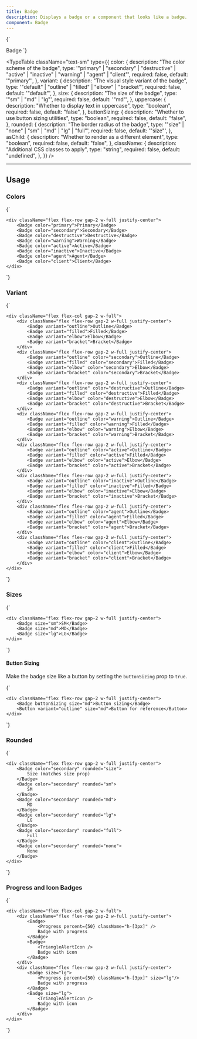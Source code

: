 ```yaml
---
title: Badge
description: Displays a badge or a component that looks like a badge.
component: Badge
---
```


<LiveComponent language="tsx">
{`

  <Badge>Badge</Badge>
`}
</LiveComponent>


<TypeTable
  className="text-sm"
  type={{
    color: {
      description: "The color scheme of the badge",
      type: '"primary" | "secondary" | "destructive" | "active" | "inactive" | "warning" | "agent" | "client"',
      required: false,
      default: '"primary"',
    },
    variant: {
      description: "The visual style variant of the badge",
      type: '"default" | "outline" | "filled" | "elbow" | "bracket"',
      required: false,
      default: '"default"',
    },
    size: {
      description: "The size of the badge",
      type: '"sm" | "md" | "lg"',
      required: false,
      default: '"md"',
    },
    uppercase: {
      description: "Whether to display text in uppercase",
      type: "boolean",
      required: false,
      default: "false",
    },
    buttonSizing: {
      description: "Whether to use button sizing utilities",
      type: "boolean",
      required: false,
      default: "false",
    },
    rounded: {
      description: "The border radius of the badge",
      type: '"size" | "none" | "sm" | "md" | "lg" | "full"',
      required: false,
      default: '"size"',
    },
    asChild: {
      description: "Whether to render as a different element",
      type: "boolean",
      required: false,
      default: "false",
    },
    className: {
      description: "Additional CSS classes to apply",
      type: "string",
      required: false,
      default: "undefined",
    },
  }}
/>

---

## Usage

### Colors

<LiveComponent language="tsx">
{`

    <div className="flex flex-row gap-2 w-full justify-center">
        <Badge color="primary">Primary</Badge>
        <Badge color="secondary">Secondary</Badge>
        <Badge color="destructive">Destructive</Badge>
        <Badge color="warning">Warning</Badge>
        <Badge color="active">Active</Badge>
        <Badge color="inactive">Inactive</Badge>
        <Badge color="agent">Agent</Badge>
        <Badge color="client">Client</Badge>
    </div>
`}
</LiveComponent>

### Variant

<LiveComponent language="tsx">
{`

    <div className="flex flex-col gap-2 w-full">
        <div className="flex flex-row gap-2 w-full justify-center">
            <Badge variant="outline">Outline</Badge>
            <Badge variant="filled">Filled</Badge>
            <Badge variant="elbow">Elbow</Badge>
            <Badge variant="bracket">Bracket</Badge>
        </div>
        <div className="flex flex-row gap-2 w-full justify-center">
            <Badge variant="outline" color="secondary">Outline</Badge>
            <Badge variant="filled" color="secondary">Filled</Badge>
            <Badge variant="elbow" color="secondary">Elbow</Badge>
            <Badge variant="bracket" color="secondary">Bracket</Badge>
        </div>
        <div className="flex flex-row gap-2 w-full justify-center">
            <Badge variant="outline" color="destructive">Outline</Badge>
            <Badge variant="filled" color="destructive">Filled</Badge>
            <Badge variant="elbow" color="destructive">Elbow</Badge>
            <Badge variant="bracket" color="destructive">Bracket</Badge>
        </div>
        <div className="flex flex-row gap-2 w-full justify-center">
            <Badge variant="outline" color="warning">Outline</Badge>
            <Badge variant="filled" color="warning">Filled</Badge>
            <Badge variant="elbow" color="warning">Elbow</Badge>
            <Badge variant="bracket" color="warning">Bracket</Badge>
        </div>
        <div className="flex flex-row gap-2 w-full justify-center">
            <Badge variant="outline" color="active">Outline</Badge>
            <Badge variant="filled" color="active">Filled</Badge>
            <Badge variant="elbow" color="active">Elbow</Badge>
            <Badge variant="bracket" color="active">Bracket</Badge>
        </div>
        <div className="flex flex-row gap-2 w-full justify-center">
            <Badge variant="outline" color="inactive">Outline</Badge>
            <Badge variant="filled" color="inactive">Filled</Badge>
            <Badge variant="elbow" color="inactive">Elbow</Badge>
            <Badge variant="bracket" color="inactive">Bracket</Badge>
        </div>
        <div className="flex flex-row gap-2 w-full justify-center">
            <Badge variant="outline" color="agent">Outline</Badge>
            <Badge variant="filled" color="agent">Filled</Badge>
            <Badge variant="elbow" color="agent">Elbow</Badge>
            <Badge variant="bracket" color="agent">Bracket</Badge>
        </div>
        <div className="flex flex-row gap-2 w-full justify-center">
            <Badge variant="outline" color="client">Outline</Badge>
            <Badge variant="filled" color="client">Filled</Badge>
            <Badge variant="elbow" color="client">Elbow</Badge>
            <Badge variant="bracket" color="client">Bracket</Badge>
        </div>
    </div>
`}
</LiveComponent>

### Sizes

<LiveComponent language="tsx">
{`

    <div className="flex flex-row gap-2 w-full justify-center">
        <Badge size="sm">SM</Badge>
        <Badge size="md">MD</Badge>
        <Badge size="lg">LG</Badge>
    </div>
`}
</LiveComponent>

#### Button Sizing

Make the badge size like a button by setting the `buttonSizing` prop to `true`.

<LiveComponent language="tsx">
{`

    <div className="flex flex-row gap-2 w-full justify-center">
        <Badge buttonSizing size="md">Button sizing</Badge>
        <Button variant="outline" size="md">Button for reference</Button>
    </div>
`}
</LiveComponent>

### Rounded

<LiveComponent language="tsx">
{`

    <div className="flex flex-row gap-2 w-full justify-center">
        <Badge color="secondary" rounded="size">
            Size (matches size prop)
        </Badge>
        <Badge color="secondary" rounded="sm">
            SM
        </Badge>
        <Badge color="secondary" rounded="md">
            MD
        </Badge>
        <Badge color="secondary" rounded="lg">
            LG
        </Badge>
        <Badge color="secondary" rounded="full">
            Full
        </Badge>
        <Badge color="secondary" rounded="none">
            None
        </Badge>
    </div>
`}
</LiveComponent>


### Progress and Icon Badges

<LiveComponent language="tsx">
{`

    <div className="flex flex-col gap-2 w-full">
        <div className="flex flex-row gap-2 w-full justify-center">
            <Badge>
                <Progress percent={50} className="h-[3px]" />
                Badge with progress
            </Badge>
            <Badge>
                <TriangleAlertIcon />
                Badge with icon
            </Badge>
        </div>
        <div className="flex flex-row gap-2 w-full justify-center">
            <Badge size="lg">
                <Progress percent={50} className="h-[3px]" size="lg"/>
                Badge with progress
            </Badge>
            <Badge size="lg">
                <TriangleAlertIcon />
                Badge with icon
            </Badge>
        </div>
    </div>
`}
</LiveComponent>